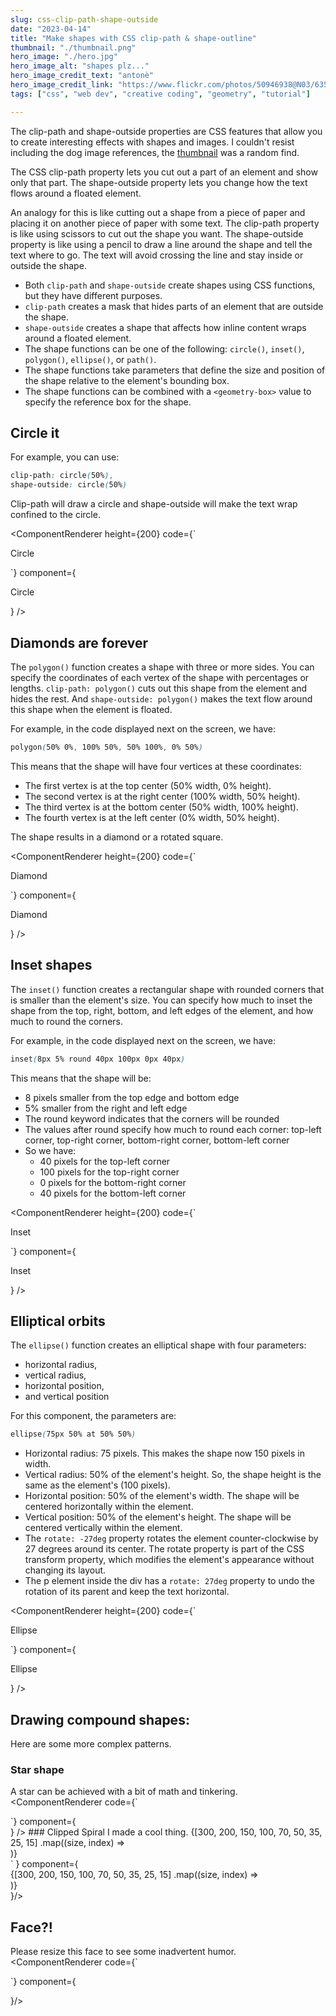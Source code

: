 ```yaml
---
slug: css-clip-path-shape-outside
date: "2023-04-14"
title: "Make shapes with CSS clip-path & shape-outline"
thumbnail: "./thumbnail.png"
hero_image: "./hero.jpg"
hero_image_alt: "shapes plz..."
hero_image_credit_text: "antonè"
hero_image_credit_link: "https://www.flickr.com/photos/50946938@N03/6358195963/in/photostream/"
tags: ["css", "web dev", "creative coding", "geometry", "tutorial"]

---
```


The clip-path and shape-outside properties are CSS features that allow you to create interesting effects with shapes and images. I couldn't resist including the dog image references, the [thumbnail](https://www.flickr.com/photos/25797459@N06/32312514736/) was a random find. 

The CSS clip-path property lets you cut out a part of an element and show only that part. The shape-outside property lets you change how the text flows around a floated element. 

An analogy for this is like cutting out a shape from a piece of paper and placing it on another piece of paper with some text. The clip-path property is like using scissors to cut out the shape you want. The shape-outside property is like using a pencil to draw a line around the shape and tell the text where to go. The text will avoid crossing the line and stay inside or outside the shape.

- Both `clip-path` and `shape-outside` create shapes using CSS functions, but they have different purposes.
- `clip-path` creates a mask that hides parts of an element that are outside the shape.
- `shape-outside` creates a shape that affects how inline content wraps around a floated element.
- The shape functions can be one of the following: `circle()`, `inset()`, `polygon()`, `ellipse()`, or `path()`.
- The shape functions take parameters that define the size and position of the shape relative to the element's bounding box.
- The shape functions can be combined with a `<geometry-box>` value to specify the reference box for the shape.

## Circle it
For example, you can use: 
```css
clip-path: circle(50%),
shape-outside: circle(50%)
```

Clip-path will draw a circle and shape-outside will make the text wrap confined to the circle.

<ComponentRenderer 
  height={200}
  code={`
  <div style={{
    display: "flex",
    alignItems: "center",
    justifyContent: "center",
    height: "100%",
    backgroundColor: "lightblue"
  }}>
    <div style={{
      width: 100,
      height: 100,
      backgroundColor: "pink",
      clipPath: "circle(50%)",
      shapeOutside: "circle(50%)"
    }}>
      <p style={{
        textAlign: "center",
        margin: 0,
        lineHeight: "100px",
        color: "white"
      }}>
        Circle
      </p>
    </div>
  </div>
  `}
  component={
    <div style={{
      display: "flex",
      alignItems: "center",
      justifyContent: "center",
      height: "100%",
      backgroundColor: "lightblue"
    }}>
      <div style={{
        width: 100,
        height: 100,
        backgroundColor: "pink",
        clipPath: "circle(50%)",
        shapeOutside: "circle(50%)"
      }}>
        <p style={{
          textAlign: "center",
          margin: 0,
          lineHeight: "100px",
          color: "white"
        }}>
          Circle
        </p>
      </div>
    </div>
  }
/>

## Diamonds are forever
The `polygon()` function creates a shape with three or more sides. You can specify the coordinates of each vertex of the shape with percentages or lengths. `clip-path: polygon()` cuts out this shape from the element and hides the rest. And `shape-outside: polygon()` makes the text flow around this shape when the element is floated.

For example, in the code displayed next on the screen, we have:
```css
polygon(50% 0%, 100% 50%, 50% 100%, 0% 50%)
```

This means that the shape will have four vertices at these coordinates:
- The first vertex is at the top center (50% width, 0% height).
- The second vertex is at the right center (100% width, 50% height).
- The third vertex is at the bottom center (50% width, 100% height).
- The fourth vertex is at the left center (0% width, 50% height).

The shape results in a diamond or a rotated square.

<ComponentRenderer 
  height={200}
  code={`
  <div style={{
    display: "flex",
    alignItems: "center",
    justifyContent: "center",
    backgroundColor: "orange",
    height: "100%",
  }}>
    <div style={{
      width: 100,
      height: 100,
      backgroundColor: "yellow",
      clipPath: "polygon(
        50% 0%, 
        100% 50%, 
        50% 100%, 
        0% 50%
      )",
      shapeOutside: "polygon(
        50% 0%, 
        100% 50%, 
        50% 100%, 
        0% 50%
      )"
    }}>
      <p style={{
        textAlign: "center",
        margin: 0,
        lineHeight: "100px"
      }}>
        Diamond
      </p>
    </div>
  </div>
  `}
  component={
    <div style={{
      display: "flex",
      alignItems: "center",
      justifyContent: "center",
      backgroundColor: "orange",
      height: "100%",
    }}>
      <div style={{
        width: 100,
        height: 100,
        backgroundColor: "yellow",
        clipPath: `polygon(
          50% 0%, 
          100% 50%, 
          50% 100%, 
          0% 50%
        )`,
        shapeOutside: `polygon(
          50% 0%, 
          100% 50%, 
          50% 100%, 
          0% 50%
        )`
      }}>
        <p style={{
          textAlign: "center",
          margin: 0,
          lineHeight: "100px"
        }}>
          Diamond
        </p>
      </div>
    </div>
  }
/>

## Inset shapes
The `inset()` function creates a rectangular shape with rounded corners that is smaller than the element's size. You can specify how much to inset the shape from the top, right, bottom, and left edges of the element, and how much to round the corners.

For example, in the code displayed next on the screen, we have:
```css
inset(8px 5% round 40px 100px 0px 40px)
```

This means that the shape will be:
- 8 pixels smaller from the top edge and bottom edge
- 5% smaller from the right and left edge
- The round keyword indicates that the corners will be rounded
- The values after round specify how much to round each corner: top-left corner,  top-right corner,  bottom-right corner,  bottom-left corner
- So we have:
  - 40 pixels for the top-left corner
  - 100 pixels for the top-right corner
  - 0 pixels for the bottom-right corner
  - 40 pixels for the bottom-left corner

<ComponentRenderer 
  height={200}
  code={`
  <div style={{
    display: "flex",
    alignItems: "center",
    justifyContent: "center",
    height: "100%",
    backgroundColor: "lightgreen",
    boxSizing: "border-box"
  }}>
    <div style={{
      width: "100px",
      height: "100px",
      backgroundColor: "purple",
      shapeOutside: "inset(8px 5% round 40px 100px 0px 40px)",
      clipPath: "inset(8px 5% round 40px 100px 0px 40px)"
    }}>
      <p style={{
        textAlign: "center",
        lineHeight: "80px",
        color: "white",
      }}>
        Inset
      </p>
    </div>
  </div>
  `}
  component={
    <div style={{
      display: "flex",
      alignItems: "center",
      justifyContent: "center",
      height: "100%",
      backgroundColor: "lightgreen",
      boxSizing: "border-box"
    }}>
      <div style={{
        width: "100px",
        height: "100px",
        backgroundColor: "purple",
        shapeOutside: "inset(8px 5% round 40px 100px 0px 40px)",
        clipPath: "inset(8px 5% round 40px 100px 0px 40px)"
      }}>
        <p style={{
          textAlign: "center",
          lineHeight: "80px",
          color: "white",
        }}>
          Inset
        </p>
      </div>
    </div>
  }
/>

## Elliptical orbits
The `ellipse()` function creates an elliptical shape with four parameters: 
- horizontal radius,
- vertical radius,
- horizontal position,
- and vertical position

For this component, the parameters are:
```css
ellipse(75px 50% at 50% 50%)
```

- Horizontal radius: 75 pixels. This makes the shape now 150 pixels in width.
- Vertical radius: 50% of the element's height. So, the shape height is the same as the element's (100 pixels).
- Horizontal position: 50% of the element's width. The shape will be centered horizontally within the element.
- Vertical position: 50% of the element's height. The shape will be centered vertically within the element.
- The `rotate: -27deg` property rotates the element counter-clockwise by 27 degrees around its center. The rotate property is part of the CSS transform property, which modifies the element's appearance without changing its layout.
- The p element inside the div has a `rotate: 27deg` property to undo the rotation of its parent and keep the text horizontal.

<ComponentRenderer 
  height={200}
  code={`
  <div style={{
    display: "flex",
    alignItems: "center",
    justifyContent: "center",
    height: "100%",
    backgroundColor: "red"
  }}>
    <div style={{
      width: 150,
      height: 100,
      border: "solid 5px darkblue",
      backgroundColor: "blue",
      clipPath: "ellipse(75px 50% at 50% 50%)",
      shapeOutside: "ellipse(75px 50% at 50% 50%)",
      rotate: "-27deg"
    }}>
      <p style={{
        textAlign: "center",
        margin: 0,
        rotate: "27deg",
        lineHeight: "65px",
        color: "white"
      }}>Ellipse</p>
    </div>
  </div>
  `}
  component={
    <div style={{
      display: "flex",
      alignItems: "center",
      justifyContent: "center",
      height: "100%",
      backgroundColor: "red"
    }}>
      <div style={{
        width: 150,
        height: 100,
        border: "solid 5px darkblue",
        backgroundColor: "blue",
        clipPath: "ellipse(75px 50% at 50% 50%)",
        shapeOutside: "ellipse(75px 50% at 50% 50%)",
        rotate: "-27deg"
      }}>
        <p style={{
          textAlign: "center",
          margin: 0,
          rotate: "27deg",
          lineHeight: "65px",
          color: "white"
        }}>Ellipse</p>
      </div>
    </div>
  }
/>

## Drawing compound shapes:
Here are some more complex patterns. 

### Star shape  
A star can be achieved with a bit of math and tinkering.
<ComponentRenderer 
  code={`
  <div style={{ padding: "40px", backgroundColor: "#f0f0f0" }}>
    <div style={{
      width: "100%",
      height: "100%",
      minHeight: "360px",
      backgroundColor: "orange",
      clipPath: 'polygon(50% 0%, 
        65.45% 19.09%, 
        100% 19.09%, 
        73.53% 38.18%, 
        80.9% 61.82%, 
        50% 50%, 
        19.09% 61.82%, 
        26.46% 38.18%, 
        0% 19.09%, 
        34.55% 19.09%)',
      shapeOutside: 'polygon(50% 0%, 
        65.45% 19.09%, 
        100% 19.09%, 
        73.53% 38.18%, 
        80.9% 61.82%, 
        50% 50%, 
        19.09% 61.82%, 
        26.46% 38.18%, 
        0% 19.09%, 
        34.55% 19.09%)'
    }} />
  </div>
  `}
  component={
    <div style={{ height: "100%", display: "flex", padding: "40px", backgroundColor: "#f0f0f0" }}>
          <div style={{
            flex: 1, 
            width: "100%",
            height: "100%",
            minHeight: "360px",
            backgroundColor: "orange",
            clipPath: `polygon(50% 0%, 
              65.45% 19.09%, 
              100% 19.09%, 
              73.53% 38.18%, 
              80.9% 61.82%, 
              50% 50%, 
              19.09% 61.82%, 
              26.46% 38.18%, 
              0% 19.09%, 
              34.55% 19.09%)`,
            shapeOutside: `polygon(50% 0%, 
              65.45% 19.09%, 
              100% 19.09%, 
              73.53% 38.18%, 
              80.9% 61.82%, 
              50% 50%, 
              19.09% 61.82%, 
              26.46% 38.18%, 
              0% 19.09%, 
              34.55% 19.09%)`
          }} />
        </div>
  }
/>
### Clipped Spiral
I made a cool thing.
<ComponentRenderer 
  code={`
  <div
    style={{
      display: "flex",
      alignItems: "center",
      justifyContent: "center",
      height: "100%",
      backgroundColor: "#f0f0f0",
    }}
  >
    {[300, 200, 150, 100, 70, 50, 35, 25, 15]
      .map((size, index) =>
        <div
          key={index}
          style={{
            width: size,
            height: size,
            border: "solid 10px",
            clipPath: "circle(50%)",
            shapeOutside: "circle(50%)",
            position: "absolute",
          }}>
        </div>
      )}
  </div>`
  } 
  component={
    <div
      style={{
        display: "flex",
        alignItems: "center",
        justifyContent: "center",
        height: "100%",
        backgroundColor: "#f0f0f0",
      }}
    >
      {[300, 200, 150, 100, 70, 50, 35, 25, 15]
        .map((size, index) =>
          <div
            key={index}
            style={{
              width: size,
              height: size,
              border: "solid 10px",
              clipPath: "circle(50%)",
              shapeOutside: "circle(50%)",
              position: "absolute",
            }}>
          </div>
        )}
    </div>
  }/>

## Face?!
Please resize this face to see some inadvertent humor.
<ComponentRenderer 
  code={`
  <div style={{
    display: "flex",
    alignItems: "center",
    justifyContent: "center",
    height: "100%",
    backgroundColor: "#f0f0f0"
  }}>
    <div style={{
      width: "100%",
      height: "300px",
      backgroundColor: "pink",
      borderRadius: "50%",
      clipPath: "circle(50%)",
      shapeOutside: "circle(50%)"
    }}>
      <div style={{
        display: "flex",
        justifyContent: "space-around"
      }}>
        <div style={{
          width: "50px",
          height: "50px",
          backgroundColor: "white",
          borderRadius: "50%",
          clipPath: "circle(50%)",
          shapeOutside: "circle(50%)"
        }}>
          <div style={{
            width:"20px",
            height:"20px",
            backgroundColor:"black",
            borderRadius:"50%",
            clipPath:"circle(50%)",
            shapeOutside:"circle(50%)",
            margin:"25px"
          }}></div>
        </div>
        <div style={{
          width:"50px",
          height:"50px",
          backgroundColor:"white",
          borderRadius:"50%",
          clipPath:"circle(50%)",
          shapeOutside:"circle(50%)"
        }}>
          <div style={{
            width:"20px",
            height:"20px",
            backgroundColor:"black",
            borderRadius:"50%",
            clipPath:"circle(50%)",
            shapeOutside:"circle(50%)",
            margin:"25px"
          }}></div>
        </div>
      </div>
      <div style={{
        display:"flex",
        justifyContent:"center"
      }}>
        <div style={{
          width:"40px",
          height:"40px",
          backgroundColor:"#f0f0f0",
          borderRadius: 15,
          clipPath:"polygon(0% 100%, 100% 100%, 50% 0%)",
          shapeOutside:"polygon(0% 100%, 100% 100%, 50% 0%)"
        }}>
          <p style={{textAlign:"center"}}></p>
        </div>
      </div>
      <div style={{
        display:"flex",
        justifyContent:"center"
      }}>
        <div style={{
          width:"60%",
          height:"40%",
          marginTop: 40,
          backgroundColor:"#000000", // changed color to black
          borderRadius:"50%",
          clipPath:"circle(50%)",
          shapeOutside:"circle(50%)"
        }}>
          <p style={{textAlign:"center"}}></p>
        </div>
      </div>
    </div>
  </div>
  `} 
  component={
  <div style={{
    display: "flex",
    alignItems: "center",
    justifyContent: "center",
    height: "100%",
    backgroundColor: "#f0f0f0"
  }}>
    <div style={{
      width: "100%",
      height: "300px",
      backgroundColor: "pink",
      borderRadius: "50%",
      clipPath: "circle(50%)",
      shapeOutside: "circle(50%)"
    }}>
      <div style={{
        display: "flex",
        justifyContent: "space-around"
      }}>
        <div style={{
          width: "50px",
          height: "50px",
          backgroundColor: "white",
          borderRadius: "50%",
          clipPath: "circle(50%)",
          shapeOutside: "circle(50%)"
        }}>
          <div style={{
            width:"20px",
            height:"20px",
            backgroundColor:"black",
            borderRadius:"50%",
            clipPath:"circle(50%)",
            shapeOutside:"circle(50%)",
            margin:"25px"
          }}></div>
        </div>
        <div style={{
          width:"50px",
          height:"50px",
          backgroundColor:"white",
          borderRadius:"50%",
          clipPath:"circle(50%)",
          shapeOutside:"circle(50%)"
        }}>
          <div style={{
            width:"20px",
            height:"20px",
            backgroundColor:"black",
            borderRadius:"50%",
            clipPath:"circle(50%)",
            shapeOutside:"circle(50%)",
            margin:"25px"
          }}></div>
        </div>
      </div>
      <div style={{
        display:"flex",
        justifyContent:"center"
      }}>
        <div style={{
          width:"40px",
          height:"40px",
          backgroundColor:"#f0f0f0",
          borderRadius: 15,
          clipPath:"polygon(0% 100%, 100% 100%, 50% 0%)",
          shapeOutside:"polygon(0% 100%, 100% 100%, 50% 0%)"
        }}>
          <p style={{textAlign:"center"}}></p>
        </div>
      </div>
      <div style={{
        display:"flex",
        justifyContent:"center"
      }}>
        <div style={{
          width:"60%",
          height:"40%",
          marginTop: 40,
          backgroundColor:"#000000", // changed color to black
          borderRadius:"50%",
          clipPath:"circle(50%)",
          shapeOutside:"circle(50%)"
        }}>
          <p style={{textAlign:"center"}}></p>
        </div>
      </div>
    </div>
  </div>
  }/>